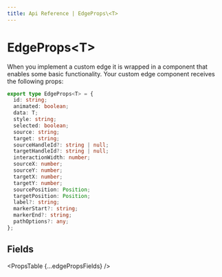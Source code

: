 ```yaml
---
title: Api Reference | EdgeProps\<T>
---
```



# EdgeProps&lt;T>

When you implement a custom edge it is wrapped in a component that enables some basic functionality. Your custom edge component receives the following props:

```ts
export type EdgeProps<T> = {
  id: string;
  animated: boolean;
  data: T;
  style: string;
  selected: boolean;
  source: string;
  target: string;
  sourceHandleId?: string | null;
  targetHandleId?: string | null;
  interactionWidth: number;
  sourceX: number;
  sourceY: number;
  targetX: number;
  targetY: number;
  sourcePosition: Position;
  targetPosition: Position;
  label?: string;
  markerStart?: string;
  markerEnd?: string;
  pathOptions?: any;
};
```

## Fields

<PropsTable {...edgePropsFields} />
